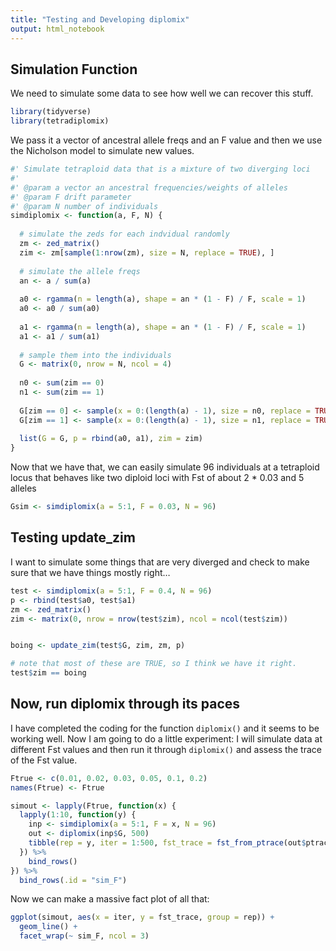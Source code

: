 ```yaml
---
title: "Testing and Developing diplomix"
output: html_notebook
---
```



## Simulation Function

We need to simulate some data to see how well we can recover this stuff.

```r
library(tidyverse)
library(tetradiplomix)
```

We pass it a vector of ancestral allele freqs and an F value and then we use the
Nicholson model to simulate new values.
```r
#' Simulate tetraploid data that is a mixture of two diverging loci
#' 
#' @param a vector an ancestral frequencies/weights of alleles
#' @param F drift parameter
#' @param N number of individuals
simdiplomix <- function(a, F, N) {
  
  # simulate the zeds for each indvidual randomly
  zm <- zed_matrix()
  zim <- zm[sample(1:nrow(zm), size = N, replace = TRUE), ]
  
  # simulate the allele freqs
  an <- a / sum(a)
  
  a0 <- rgamma(n = length(a), shape = an * (1 - F) / F, scale = 1)
  a0 <- a0 / sum(a0)
  
  a1 <- rgamma(n = length(a), shape = an * (1 - F) / F, scale = 1)
  a1 <- a1 / sum(a1)
  
  # sample them into the individuals
  G <- matrix(0, nrow = N, ncol = 4)
  
  n0 <- sum(zim == 0)
  n1 <- sum(zim == 1)
  
  G[zim == 0] <- sample(x = 0:(length(a) - 1), size = n0, replace = TRUE, prob = a0)
  G[zim == 1] <- sample(x = 0:(length(a) - 1), size = n1, replace = TRUE, prob = a1)
  
  list(G = G, p = rbind(a0, a1), zim = zim)
}
```

Now that we have that, we can easily simulate 96 individuals at a tetraploid locus
that behaves like two diploid loci with Fst of about 2 * 0.03 and 5 alleles
```r
Gsim <- simdiplomix(a = 5:1, F = 0.03, N = 96)
```



## Testing update_zim

I want to simulate some things that are very diverged and check to make sure
that we have things mostly right...

```r
test <- simdiplomix(a = 5:1, F = 0.4, N = 96)
p <- rbind(test$a0, test$a1)
zm <- zed_matrix()
zim <- matrix(0, nrow = nrow(test$zim), ncol = ncol(test$zim))


boing <- update_zim(test$G, zim, zm, p)

# note that most of these are TRUE, so I think we have it right.
test$zim == boing
```


## Now, run diplomix through its paces

I have completed the coding for the function `diplomix()` and it seems to be 
working well.  Now I am going to do a little experiment: I will simulate
data at different Fst values and then run it through `diplomix()` and assess
the trace of the Fst value.
```r
Ftrue <- c(0.01, 0.02, 0.03, 0.05, 0.1, 0.2) 
names(Ftrue) <- Ftrue

simout <- lapply(Ftrue, function(x) {
  lapply(1:10, function(y) {
    inp <- simdiplomix(a = 5:1, F = x, N = 96)
    out <- diplomix(inp$G, 500)
    tibble(rep = y, iter = 1:500, fst_trace = fst_from_ptrace(out$ptrace))
  }) %>%
    bind_rows()
}) %>% 
  bind_rows(.id = "sim_F")
```

Now we can make a massive fact plot of all that:
```r
ggplot(simout, aes(x = iter, y = fst_trace, group = rep)) +
  geom_line() +
  facet_wrap(~ sim_F, ncol = 3)
```
